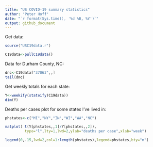 ```yaml
---
title: "US COVID-19 summary statistics"
author: "Peter Hoff"
date: "`r format(Sys.time(), '%d %B, %Y')`"
output: github_document
---
```



Get data:
```r
source("USC19data.r") 

C19data<-pullC19data()
```

Data for Durham County, NC:
```r
dnc<-C19data["37063",,] 
tail(dnc) 
```

Get weekly totals for each state:
```r
Y<-weekify(stateify(C19data)) 
dim(Y) 
```

Deaths per cases plot for some states I've lived in:
```r
phstates<-c("MI","NY","IN","WI","WA","NC") 

matplot( t(Y[phstates,,1]/Y[phstates,,2]), 
         type="l",lty=1,lwd=2,ylab="deaths per case",xlab="week")

legend(0,.15,lwd=2,col=1:length(phstates),legend=phstates,bty="n") 
```

